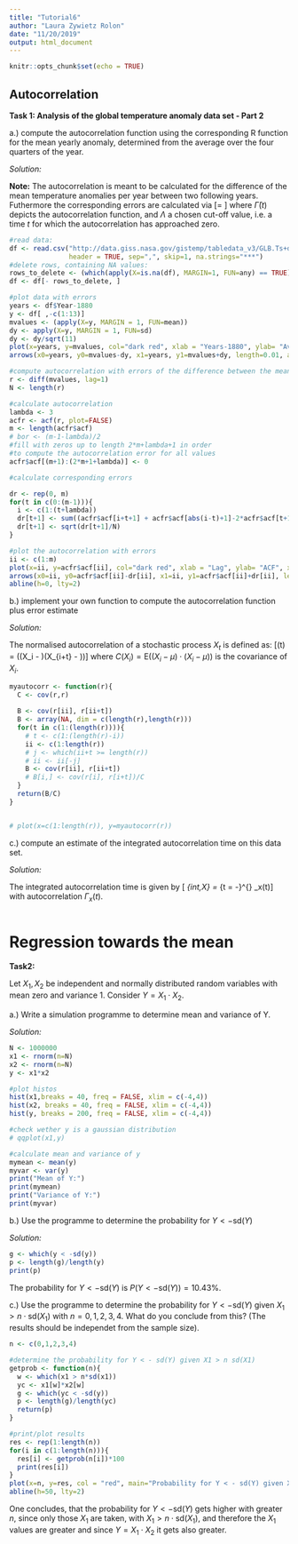 ```yaml
---
title: "Tutorial6"
author: "Laura Zywietz Rolon"
date: "11/20/2019"
output: html_document
---
```


```r
knitr::opts_chunk$set(echo = TRUE)
```

## Autocorrelation

**Task 1: Analysis of the global temperature anomaly data set - Part 2**

a.) compute the autocorrelation function using the corresponding R function for the mean yearly anomaly, determined from the average over the four quarters of the year.

*Solution:*

**Note:** The autocorrelation is meant to be calculated for the difference of the mean temperature anomalies per year between two following years. Futhermore the corresponding errors are calculated via
\[\sigma = \sqrt{\text{Var}(\bar{\Gamma}(t))} \approx \sqrt{\frac{1}{N} \sum_{i=1}^{t+\Lambda} \lbrack \bar{\Gamma}(i+t) + \bar{\Gamma}(i-t) - 2\bar{\Gamma}(i)\bar{\Gamma}(t)\rbrack^2}\]
where $\bar{\Gamma}(t)$ depicts the autocorrelation function, and $\Lambda$ a chosen cut-off value, i.e. a time $t$ for which the autocorrelation has approached zero.

```r
#read data:
df <- read.csv("http://data.giss.nasa.gov/gistemp/tabledata_v3/GLB.Ts+dSST.csv",
               header = TRUE, sep=",", skip=1, na.strings="***")
#delete rows, containing NA values:
rows_to_delete <- (which(apply(X=is.na(df), MARGIN=1, FUN=any) == TRUE))
df <- df[- rows_to_delete, ]

#plot data with errors
years <- df$Year-1880
y <- df[ ,-c(1:13)]
mvalues <- (apply(X=y, MARGIN = 1, FUN=mean))
dy <- apply(X=y, MARGIN = 1, FUN=sd)
dy <- dy/sqrt(11)
plot(x=years, y=mvalues, col="dark red", xlab = "Years-1880", ylab= "Average Annual Temperature Anomaly")
arrows(x0=years, y0=mvalues-dy, x1=years, y1=mvalues+dy, length=0.01, angle=90, code=3, col="dark red")

#compute autocorrelation with errors of the difference between the mean values between two following years:
r <- diff(mvalues, lag=1)
N <- length(r)

#calculate autocorrelation
lambda <- 3
acfr <- acf(r, plot=FALSE)
m <- length(acfr$acf)
# bor <- (m-1-lambda)/2
#fill with zeros up to length 2*m+lambda+1 in order 
#to compute the autocorrelation error for all values
acfr$acf[(m+1):(2*m+1+lambda)] <- 0 

#calculate corresponding errors

dr <- rep(0, m)
for(t in c(0:(m-1))){
  i <- c(1:(t+lambda))
  dr[t+1] <- sum((acfr$acf[i+t+1] + acfr$acf[abs(i-t)+1]-2*acfr$acf[t+1]*acfr$acf[i+1])**2)
  dr[t+1] <- sqrt(dr[t+1]/N)
}

#plot the autocorrelation with errors
ii <- c(1:m)
plot(x=ii, y=acfr$acf[ii], col="dark red", xlab = "Lag", ylab= "ACF", xlim = c(0,m), ylim=c(-0.4, 1.1), main = "Autocorrelation of the given data")
arrows(x0=ii, y0=acfr$acf[ii]-dr[ii], x1=ii, y1=acfr$acf[ii]+dr[ii], length=0.01, code=3, col="dark red")
abline(h=0, lty=2)
```

b.) implement your own function to compute the autocorrelation function plus error estimate

*Solution:*

The normalised autocorrelation of a stochastic process $X_t$ is defined as:
\[\Gamma(t) = \frac{1}{C(X)}\text{E}((X_i - \mu)\cdot (X_{i+t} - \mu))\]
where $C(X_i) = \text{E}((X_i - \mu)\cdot (X_{i} - \mu))$ is the covariance of $X_i$.
```r
myautocorr <- function(r){
  C <- cov(r,r)
  
  B <- cov(r[ii], r[ii+t])
  B <- array(NA, dim = c(length(r),length(r)))
  for(t in c(1:(length(r)))){
    # t <- c(1:(length(r)-i))
    ii <- c(1:length(r))
    # j <- which(ii+t >= length(r))
    # ii <- ii[-j]
    B <- cov(r[ii], r[ii+t])
    # B[i,] <- cov(r[i], r[i+t])/C
  }
  return(B/C)
}


# plot(x=c(1:length(r)), y=myautocorr(r))
```

c.) compute an estimate of the integrated autocorrelation time on this data set.

*Solution:*

The integrated autocorrelation time is given by
\[ \tau_{int,X} = \frac{1}{2} \sum_{t = -\infty}^{\infty} \Gamma_x(t)\] 
with autocorrelation $\Gamma_x(t)$.

```r
```

# Regression towards the mean

**Task2:**

Let $X_1, X_2$ be independent and normally distributed random variables with mean zero and variance 1. Consider $Y = X_1 \cdot X_2$.

a.) Write a simulation programme to determine mean and variance of Y.

*Solution:*

```r
N <- 1000000
x1 <- rnorm(n=N)
x2 <- rnorm(n=N)
y <- x1*x2

#plot histos
hist(x1,breaks = 40, freq = FALSE, xlim = c(-4,4))
hist(x2, breaks = 40, freq = FALSE, xlim = c(-4,4))
hist(y, breaks = 200, freq = FALSE, xlim = c(-4,4))

#check wether y is a gaussian distribution
# qqplot(x1,y)

#calculate mean and variance of y
mymean <- mean(y)
myvar <- var(y)
print("Mean of Y:")
print(mymean)
print("Variance of Y:")
print(myvar)
```

b.) Use the programme to determine the probability for $Y < -\text{sd}(Y)$

*Solution:*

```r
g <- which(y < -sd(y))
p <- length(g)/length(y)
print(p)
```
The probability for $Y < -\text{sd}(Y)$ is $P(Y < -\text{sd}(Y)) = 10.43$%.

c.) Use the programme to determine the probability for $Y < -\text{sd}(Y)$ given $X_1 > n\cdot\text{sd}(X_1)$ with $n = 0,1,2,3,4$.
What do you conclude from this? (The results should be independet from the sample size).

```r
n <- c(0,1,2,3,4)

#determine the probability for Y < - sd(Y) given X1 > n sd(X1)
getprob <- function(n){
  w <- which(x1 > n*sd(x1))
  yc <- x1[w]*x2[w]
  g <- which(yc < -sd(y))
  p <- length(g)/length(yc)
  return(p)
}

#print/plot results
res <- rep(1:length(n))
for(i in c(1:length(n))){
  res[i] <- getprob(n[i])*100
  print(res[i])
}
plot(x=n, y=res, col = "red", main="Probability for Y < - sd(Y) given X1 > n sd(X1)", xlab = "n", ylab="Probability in %")
abline(h=50, lty=2)
```

One concludes, that the probability for $Y < -\text{sd}(Y)$ gets higher with greater $n$, since only those $X_1$ are taken, with $X_1 > n\cdot\text{sd}(X_1)$, and therefore the $X_1$ values are greater and since $Y = X_1 \cdot X_2$ it gets also greater.